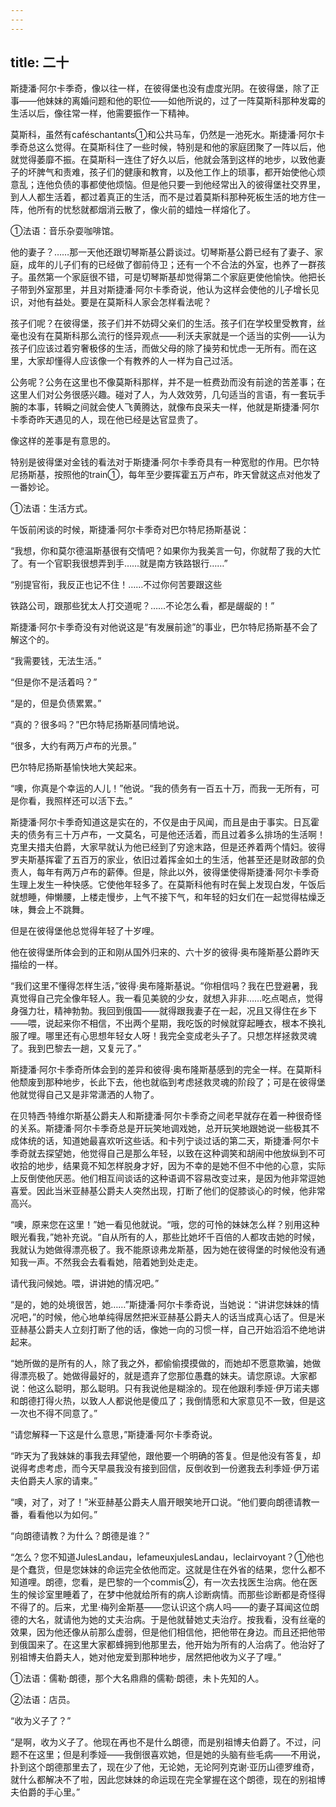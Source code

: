 ```yaml
---
---
---
```

title: 二十
---



斯捷潘·阿尔卡季奇，像以往一样，在彼得堡也没有虚度光阴。在彼得堡，除了正事——他妹妹的离婚问题和他的职位——如他所说的，过了一阵莫斯科那种发霉的生活以后，像往常一样，他需要振作一下精神。

莫斯科，虽然有caféschantants①和公共马车，仍然是一池死水。斯捷潘·阿尔卡季奇总这么觉得。在莫斯科住了一些时候，特别是和他的家庭团聚了一阵以后，他就觉得萎靡不振。在莫斯科一连住了好久以后，他就会落到这样的地步，以致他妻子的坏脾气和责难，孩子们的健康和教育，以及他工作上的琐事，都开始使他心烦意乱；连他负债的事都使他烦恼。但是他只要一到他经常出入的彼得堡社交界里，到人人都生活着，都过着真正的生活，而不是过着莫斯科那种死板生活的地方住一阵，他所有的忧愁就都烟消云散了，像火前的蜡烛一样熔化了。



①法语：音乐杂耍咖啡馆。

他的妻子？……那一天他还跟切琴斯基公爵谈过。切琴斯基公爵已经有了妻子、家庭，成年的儿子们有的已经做了御前侍卫；还有一个不合法的外室，也养了一群孩子。虽然第一个家庭很不错，可是切琴斯基却觉得第二个家庭更使他愉快。他把长子带到外室那里，并且对斯捷潘·阿尔卡季奇说，他认为这样会使他的儿子增长见识，对他有益处。要是在莫斯科人家会怎样看法呢？

孩子们呢？在彼得堡，孩子们并不妨碍父亲们的生活。孩子们在学校里受教育，丝毫也没有在莫斯科那么流行的怪异观点——利沃夫家就是一个适当的实例——认为孩子们应该过着穷奢极侈的生活，而做父母的除了操劳和忧虑一无所有。而在这里，大家却懂得人应该像一个有教养的人一样为自己过活。

公务呢？公务在这里也不像莫斯科那样，并不是一桩费劲而没有前途的苦差事；在这里人们对公务很感兴趣。碰对了人，为人效效劳，几句适当的言语，有一套玩手腕的本事，转瞬之间就会使人飞黄腾达，就像布良采夫一样，他就是斯捷潘·阿尔卡季奇昨天遇见的人，现在他已经是达官显贵了。

像这样的差事是有意思的。

特别是彼得堡对金钱的看法对于斯捷潘·阿尔卡季奇具有一种宽慰的作用。巴尔特尼扬斯基，按照他的train①，每年至少要挥霍五万卢布，昨天曾就这点对他发了一番妙论。



①法语：生活方式。

午饭前闲谈的时候，斯捷潘·阿尔卡季奇对巴尔特尼扬斯基说：

“我想，你和莫尔德温斯基很有交情吧？如果你为我美言一句，你就帮了我的大忙了。有一个官职我很想弄到手……就是南方铁路银行……”

“别提官衔，我反正也记不住！……不过你何苦要跟这些

铁路公司，跟那些犹太人打交道呢？……不论怎么看，都是龌龊的！”

斯捷潘·阿尔卡季奇没有对他说这是“有发展前途”的事业，巴尔特尼扬斯基不会了解这个的。

“我需要钱，无法生活。”

“但是你不是活着吗？”

“是的，但是负债累累。”

“真的？很多吗？”巴尔特尼扬斯基同情地说。

“很多，大约有两万卢布的光景。”

巴尔特尼扬斯基愉快地大笑起来。

“噢，你真是个幸运的人儿！”他说。“我的债务有一百五十万，而我一无所有，可是你看，我照样还可以活下去。”

斯捷潘·阿尔卡季奇知道这是实在的，不仅是由于风闻，而且是由于事实。日瓦霍夫的债务有三十万卢布，一文莫名，可是他还活着，而且过着多么排场的生活啊！克里夫措夫伯爵，大家早就认为他已经到了穷途末路，但是还养着两个情妇。彼得罗夫斯基挥霍了五百万的家业，依旧过着挥金如土的生活，他甚至还是财政部的负责人，每年有两万卢布的薪俸。但是，除此以外，彼得堡使得斯捷潘·阿尔卡季奇生理上发生一种快感。它使他年轻多了。在莫斯科他有时在鬓上发现白发，午饭后就想睡，伸懒腰，上楼走慢步，上气不接下气，和年轻的妇女们在一起觉得枯燥乏味，舞会上不跳舞。

但是在彼得堡他总觉得年轻了十岁哩。

他在彼得堡所体会到的正和刚从国外归来的、六十岁的彼得·奥布隆斯基公爵昨天描绘的一样。

“我们这里不懂得怎样生活，”彼得·奥布隆斯基说。“你相信吗？我在巴登避暑，我真觉得自己完全像年轻人。我一看见美貌的少女，就想入非非……吃点喝点，觉得身强力壮，精神勃勃。我回到俄国——就得跟我妻子在一起，况且又得住在乡下——喂，说起来你不相信，不出两个星期，我吃饭的时候就穿起睡衣，根本不换礼服了哩。哪里还有心思想年轻女人呀！我完全变成老头子了。只想怎样拯救灵魂了。我到巴黎去一趟，又复元了。”

斯捷潘·阿尔卡季奇所体会到的差异和彼得·奥布隆斯基感到的完全一样。在莫斯科他颓废到那种地步，长此下去，他也就临到考虑拯救灵魂的阶段了；可是在彼得堡他就觉得自己又是非常潇洒的人物了。

在贝特西·特维尔斯基公爵夫人和斯捷潘·阿尔卡季奇之间老早就存在着一种很奇怪的关系。斯捷潘·阿尔卡季奇总是开玩笑地调戏她，总开玩笑地跟她说一些极其不成体统的话，知道她最喜欢听这些话。和卡列宁谈过话的第二天，斯捷潘·阿尔卡季奇就去探望她，他觉得自己是那么年轻，以致在这种调笑和胡闹中他放纵到不可收拾的地步，结果竟不知怎样脱身才好，因为不幸的是她不但不中他的心意，实际上反倒使他厌恶。他们相互间谈话的这种语调不容易改变过来，是因为他非常逗她喜爱。因此当米亚赫基公爵夫人突然出现，打断了他们的促膝谈心的时候，他非常高兴。

“噢，原来您在这里！”她一看见他就说。“哦，您的可怜的妹妹怎么样？别用这种眼光看我，”她补充说。“自从所有的人，那些比她坏千百倍的人都攻击她的时候，我就认为她做得漂亮极了。我不能原谅弗龙斯基，因为她在彼得堡的时候他没有通知我一声。不然我会去看看她，陪着她到处走走。

请代我问候她。喂，讲讲她的情况吧。”

“是的，她的处境很苦，她……”斯捷潘·阿尔卡季奇说，当她说：“讲讲您妹妹的情况吧，”的时候，他心地单纯得居然把米亚赫基公爵夫人的话当成真心话了。但是米亚赫基公爵夫人立刻打断了他的话，像她一向的习惯一样，自己开始滔滔不绝地讲起来。

“她所做的是所有的人，除了我之外，都偷偷摸摸做的，而她却不愿意欺骗，她做得漂亮极了。她做得最好的，就是遗弃了您那位愚蠢的妹夫。请您原谅。大家都说：他这么聪明，那么聪明。只有我说他是糊涂的。现在他跟利季娅·伊万诺夫娜和朗德打得火热，以致人人都说他是傻瓜了；我倒情愿和大家意见不一致，但是这一次也不得不同意了。”

“请您解释一下这是什么意思，”斯捷潘·阿尔卡季奇说。

“昨天为了我妹妹的事我去拜望他，跟他要一个明确的答复。但是他没有答复，却说得考虑考虑，而今天早晨我没有接到回信，反倒收到一份邀我去利季娅·伊万诺夫伯爵夫人家的请柬。”

“噢，对了，对了！”米亚赫基公爵夫人眉开眼笑地开口说。“他们要向朗德请教一番，看看他以为如何。”

“向朗德请教？为什么？朗德是谁？”

“怎么？您不知道JulesLandau，lefameuxjulesLandau，leclairvoyant？①他也是个蠢货，但是您妹妹的命运完全依他而定。这就是住在外省的结果，您什么都不知道哩。朗德，您看，是巴黎的一个commis②，有一次去找医生治病。他在医生的候诊室里睡着了，在梦中他就给所有的病人诊断病情。而那些诊断都是奇怪得不得了的。后来，尤里·梅列金斯基——您认识这个病人吗——的妻子耳闻这位朗德的大名，就请他为她的丈夫治病。于是他就替她丈夫治疗。按我看，没有丝毫的效果，因为他还像从前那么虚弱，但是他们相信他，把他带在身边。而且还把他带到俄国来了。在这里大家都蜂拥到他那里去，他开始为所有的人治病了。他治好了别祖博夫伯爵夫人，她对他宠爱到那种地步，居然把他收为义子了哩。”



①法语：儒勒·朗德，那个大名鼎鼎的儒勒·朗德，未卜先知的人。

②法语：店员。

“收为义子了？”

“是啊，收为义子了。他现在再也不是什么朗德，而是别祖博夫伯爵了。不过，问题不在这里；但是利季娅——我倒很喜欢她，但是她的头脑有些毛病——不用说，扑到这个朗德那里去了，现在少了他，无论她，无论阿列克谢·亚历山德罗维奇，就什么都解决不了啦，因此您妹妹的命运现在完全掌握在这个朗德，现在的别祖博夫伯爵的手心里。”